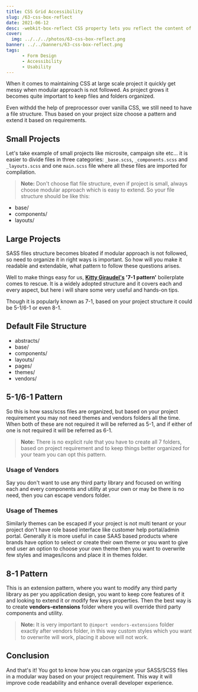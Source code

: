```yaml
---
title: CSS Grid Accessibility
slug: /63-css-box-reflect
date: 2021-06-12
desc: -webkit-box-reflect CSS property lets you reflect the content of an element in one specific direction.
cover:
  img: ../../../photos/63-css-box-reflect.png
banner: ../../banners/63-css-box-reflect.png
tags:
      - Form Design
      - Accessibility
      - Usability
---
```


When it comes to maintaining CSS at large scale project it quickly get messy when modular approach is not followed. As project grows it becomes quite important to keep files and folders organized.

Even withdd the help of preprocessor over vanilla CSS, we still need to have a file structure. Thus based on your project size choose a pattern and extend it based on requirements.

## Small Projects

Let's take example of small projects like microsite, campaign site etc... it is easier to divide files in three categories: `_base.scss`, `_components.scss` and `_layouts.scss` and one `main.scss` file where all these files are imported for compilation.

> **Note:** Don't choose flat file structure, even if project is small, always choose modular approach which is easy to extend. So your file structure should be like this:

* base/
* components/
* layouts/


## Large Projects

SASS files structure becomes bloated if modular approach is not followed, so need to organize it in right ways is important. So how will you make it readable and extendable, what pattern to follow these questions arises.

Well to make things easy for us, **<a href="https://sass-guidelin.es/#the-7-1-pattern">Kitty Giraudel's</a> '7-1 pattern'** boilerplate comes to rescue. It is a widely adopted structure and it covers each and every aspect, but here i will share some very useful and hands-on tips.

Though it is popularly known as 7-1, based on your project structure it could be 5-1/6-1 or even 8-1.

## Default File Structure

* abstracts/
* base/
* components/
* layouts/
* pages/
* themes/
* vendors/

## 5-1/6-1 Pattern

So this is how sass/scss files are organized, but based on your project requirement you may not need themes and vendors folders all the time. When both of these are not required it will be referred as 5-1, and if either of one is not required it will be referred as 6-1.

> **Note:** There is no explicit rule that you have to create all 7 folders, based on project requirement and to keep things better organized for your team you can opt this pattern.

### Usage of Vendors

Say you don't want to use any third party library and focused on writing each and every components and utility at your own or may be there is no need, then you can escape vendors folder.


### Usage of Themes

Similarly themes can be escaped if your project is not multi tenant or your project don't have role based interface like customer help portal/admin portal. Generally it is more useful in case SAAS based products where brands have option to select or create their own theme or you want to give end user an option to choose your own theme then you want to overwrite few styles and images/icons and place it in themes folder.


## 8-1 Pattern

This is an extension pattern, where you want to modify any third party library as per you application design, you want to keep core features of it and looking to extend it or modify few keys properties. Then the best way is to create **vendors-extensions** folder where you will override third party components and utility.

> **Note:** It is very important to ``@import vendors-extensions`` folder exactly after vendors folder, in this way custom styles which you want to overwrite will work, placing it above will not work.

## Conclusion

And that's it! You got to know how you can organize your SASS/SCSS files in a modular way based on your project requirement. This way it will improve code readability and enhance overall developer experience.
